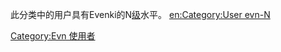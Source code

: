 此分类中的用户具有Evenki的N[[Wikipedia:巴別#開始使用巴別語言模板|级]]水平。
[[Category:Evn_使用者|Category:Evn 使用者]]
[[en:Category:User_evn-N|en:Category:User evn-N]]